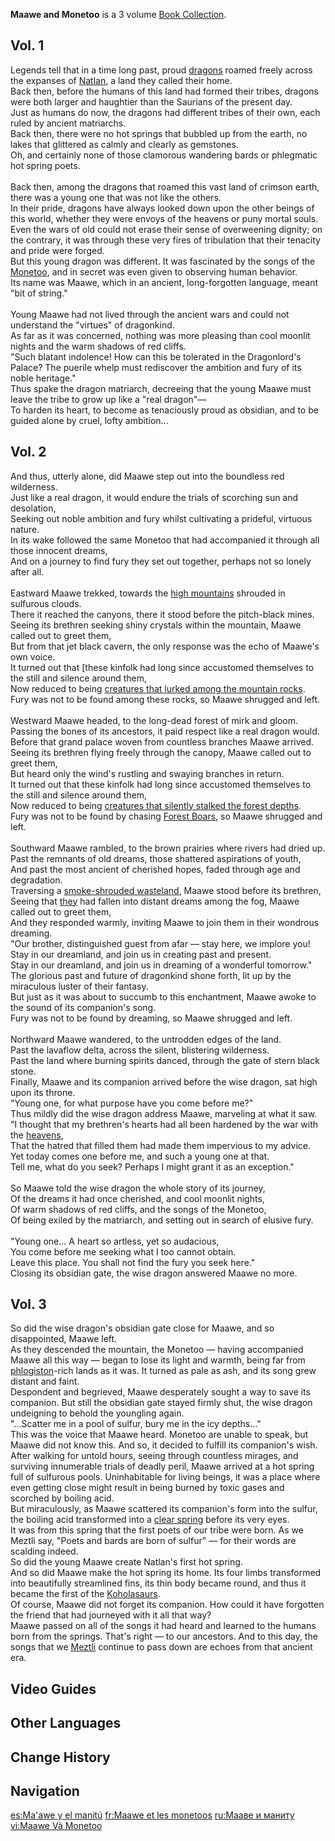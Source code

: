 {{Book Collection Infobox
|image     = Book Maawe and Monetoo.png
|quality   = 3
|region_lore = Natlan
|region_location = Natlan
|volumes   = 3
|publisher = 
|author    = 
|vol1      = [["People of the Springs"]]
|vol2      = [[Stadium of the Sacred Flame]]
|vol3      = "People of the Springs"
}}
'''Maawe and Monetoo''' is a 3 volume [[Book Collection]].

==Vol. 1==
{{Description|A woven scroll from the People of the Springs telling of how Maawe the [[Saurian]] whelp created the hot spring. Different paragraphs of this seem to have been penned by poets of different eras.}}
Legends tell that in a time long past, proud [[dragons]] roamed freely across the expanses of [[Natlan]], a land they called their home.<br><!--
-->Back then, before the humans of this land had formed their tribes, dragons were both larger and haughtier than the Saurians of the present day.<br><!--
-->Just as humans do now, the dragons had different tribes of their own, each ruled by ancient matriarchs.<br><!--
-->Back then, there were no hot springs that bubbled up from the earth, no lakes that glittered as calmly and clearly as gemstones.<br><!--
-->Oh, and certainly none of those clamorous wandering bards or phlegmatic hot spring poets.<br><br><!--
-->Back then, among the dragons that roamed this vast land of crimson earth, there was a young one that was not like the others.<br><!--
-->In their pride, dragons have always looked down upon the other beings of this world, whether they were envoys of the heavens or puny mortal souls.<br><!--
-->Even the wars of old could not erase their sense of overweening dignity; on the contrary, it was through these very fires of tribulation that their tenacity and pride were forged.<br><!--
-->But this young dragon was different. It was fascinated by the songs of the [[Monetoo]], and in secret was even given to observing human behavior.<br><!--
-->Its name was Maawe, which in an ancient, long-forgotten language, meant "bit of string."<br><br><!--
-->Young Maawe had not lived through the ancient wars and could not understand the "virtues" of dragonkind.<br><!--
-->As far as it was concerned, nothing was more pleasing than cool moonlit nights and the warm shadows of red cliffs.<br><!--
-->"Such blatant indolence! How can this be tolerated in the Dragonlord's Palace? The puerile whelp must rediscover the ambition and fury of its noble heritage."<br><!--
-->Thus spake the dragon matriarch, decreeing that the young Maawe must leave the tribe to grow up like a "real dragon"&mdash;<br><!--
-->To harden its heart, to become as tenaciously proud as obsidian, and to be guided alone by cruel, lofty ambition...

==Vol. 2==
{{Description|A woven scroll from the People of the Springs telling of how Maawe the Saurian whelp created the hot spring. Different paragraphs of this seem to have been penned by poets of different eras.}}
And thus, utterly alone, did Maawe step out into the boundless red wilderness.<br><!--
-->Just like a real dragon, it would endure the trials of scorching sun and desolation,<br><!--
-->Seeking out noble ambition and fury whilst cultivating a prideful, virtuous nature.<br><!--
-->In its wake followed the same Monetoo that had accompanied it through all those innocent dreams,<br><!--
-->And on a journey to find fury they set out together, perhaps not so lonely after all.<br><br><!--
-->Eastward Maawe trekked, towards the [[Tequemecan Valley|high mountains]] shrouded in sulfurous clouds.<br><!--
-->There it reached the canyons, there it stood before the pitch-black mines.<br><!--
-->Seeing its brethren seeking shiny crystals within the mountain, Maawe called out to greet them,<br><!--
-->But from that jet black cavern, the only response was the echo of Maawe's own voice.<br><!--
-->It turned out that [these kinfolk had long since accustomed themselves to the still and silence around them,<br><!--
-->Now reduced to being [[Tepetlisaurus|creatures that lurked among the mountain rocks]].<br><!--
-->Fury was not to be found among these rocks, so Maawe shrugged and left.<br><br><!--
-->Westward Maawe headed, to the long-dead forest of mirk and gloom.<br><!--
-->Passing the bones of its ancestors, it paid respect like a real dragon would.<br><!--
-->Before that grand palace woven from countless branches Maawe arrived.<br><!--
-->Seeing its brethren flying freely through the canopy, Maawe called out to greet them,<br><!--
-->But heard only the wind's rustling and swaying branches in return.<br><!--
-->It turned out that these kinfolk had long since accustomed themselves to the still and silence around them,<br><!--
-->Now reduced to being [[Yumkasaurus|creatures that silently stalked the forest depths]].<br><!--
-->Fury was not to be found by chasing [[Forest Boar]]s, so Maawe shrugged and left.<br><br><!--
-->Southward Maawe rambled, to the brown prairies where rivers had dried up.<br><!--
-->Past the remnants of old dreams, those shattered aspirations of youth,<br><!--
-->And past the most ancient of cherished hopes, faded through age and degradation.<br><!--
-->Traversing a [[Tezcatepetonco Range|smoke-shrouded wasteland]], Maawe stood before its brethren,<br><!--
-->Seeing that [[Iktomisaurus|they]] had fallen into distant dreams among the fog, Maawe called out to greet them,<br><!--
-->And they responded warmly, inviting Maawe to join them in their wondrous dreaming.<br><!--
-->"Our brother, distinguished guest from afar &mdash; stay here, we implore you!<br><!--
-->Stay in our dreamland, and join us in creating past and present.<br><!--
-->Stay in our dreamland, and join us in dreaming of a wonderful tomorrow."<br><!--
-->The glorious past and future of dragonkind shone forth, lit up by the miraculous luster of their fantasy.<br><!--
-->But just as it was about to succumb to this enchantment, Maawe awoke to the sound of its companion's song.<br><!--
-->Fury was not to be found by dreaming, so Maawe shrugged and left.<br><br><!--
-->Northward Maawe wandered, to the untrodden edges of the land.<br><!--
-->Past the lavaflow delta, across the silent, blistering wilderness.<br><!--
-->Past the land where burning spirits danced, through the gate of stern black stone.<br><!--
-->Finally, Maawe and its companion arrived before the wise dragon, sat high upon its throne.<br><!--
-->"Young one, for what purpose have you come before me?"<br><!--
-->Thus mildly did the wise dragon address Maawe, marveling at what it saw.<br><!--
-->"I thought that my brethren's hearts had all been hardened by the war with the [[Celestia|heavens]],<br><!--
-->That the hatred that filled them had made them impervious to my advice.<br><!--
-->Yet today comes one before me, and such a young one at that.<br><!--
-->Tell me, what do you seek? Perhaps I might grant it as an exception."<br><br><!--
-->So Maawe told the wise dragon the whole story of its journey,<br><!--
-->Of the dreams it had once cherished, and cool moonlit nights,<br><!--
-->Of warm shadows of red cliffs, and the songs of the Monetoo,<br><!--
-->Of being exiled by the matriarch, and setting out in search of elusive fury.<br><br><!--
-->"Young one... A heart so artless, yet so audacious,<br><!--
-->You come before me seeking what I too cannot obtain.<br><!--
-->Leave this place. You shall not find the fury you seek here."<br><!--
-->Closing its obsidian gate, the wise dragon answered Maawe no more.

==Vol. 3==
{{Description|A woven scroll from the People of the Springs telling of how Maawe the Saurian whelp created the hot spring. Different paragraphs of this seem to have been penned by poets of different eras.}}
So did the wise dragon's obsidian gate close for Maawe, and so disappointed, Maawe left.<br><!--
-->As they descended the mountain, the Monetoo &mdash; having accompanied Maawe all this way &mdash; began to lose its light and warmth, being far from [[phlogiston]]-rich lands as it was. It turned as pale as ash, and its song grew distant and faint.<br><!--
-->Despondent and begrieved, Maawe desperately sought a way to save its companion. But still the obsidian gate stayed firmly shut, the wise dragon undeigning to behold the youngling again.<br><!--
-->"...Scatter me in a pool of sulfur, bury me in the icy depths..."<br><!--
-->This was the voice that Maawe heard. Monetoo are unable to speak, but Maawe did not know this. And so, it decided to fulfill its companion's wish.<br><!--
-->After walking for untold hours, seeing through countless mirages, and surviving innumerable trials of deadly peril, Maawe arrived at a hot spring full of sulfurous pools. Uninhabitable for living beings, it was a place where even getting close might result in being burned by toxic gases and scorched by boiling acid.<br><!--
-->But miraculously, as Maawe scattered its companion's form into the sulfur, the boiling acid transformed into a [[Ameyalco Waters|clear spring]] before its very eyes.<br><!--
-->It was from this spring that the first poets of our tribe were born. As we Meztli say, "Poets and bards are born of sulfur" &mdash; for their words are scalding indeed.<br><!--
-->So did the young Maawe create Natlan's first hot spring.<br><!--
-->And so did Maawe make the hot spring its home. Its four limbs transformed into beautifully streamlined fins, its thin body became round, and thus it became the first of the [[Koholasaurus|Koholasaurs]].<br><!--
-->Of course, Maawe did not forget its companion. How could it have forgotten the friend that had journeyed with it all that way?<br><!--
-->Maawe passed on all of the songs it had heard and learned to the humans born from the springs. That's right &mdash; to our ancestors. And to this day, the songs that we [[Meztli]] continue to pass down are echoes from that ancient era.

==Video Guides==
{{EVT
|video1   = https://youtu.be/l35lQciqTd4?si=KKvWT8ZR9h2g6cfm
|caption1 = Natlan ALL Book Location
|video2   = https://youtu.be/KBWMH4bO8kw
|caption2 = "Maawe and Monetoo" series location
}}

==Other Languages==
{{Other Languages
|en       = Maawe and Monetoo
|zhs      = 玛阿威与幻写灵
|zhs_rm   = 
|zht      = 瑪阿威與幻寫靈
|zht_rm   = 
|zh_tl    = 
|ja       = マーウェと幻写霊
|ja_rm    = Maawe to Gensharei{{Assumed}}
|ja_tl    = 
|ko       = 마아웨와 매니투
|ko_tl    = 
|es       = Ma'awe y el manitú
|es_tl    = Maawe and the Monetoo
|fr       = Maawe et les monetoos
|fr_tl    = Maawe and Monetoo
|ru       = Мааве и маниту
|ru_tl    = Maawe and Monetoo
|th       = Maawe และ Monetoo
|th_rm    = 
|th_tl    = 
|vi       = Maawe Và Monetoo
|vi_tl    = 
|de       = Maawe und Monetoo
|de_tl    = Maawe and Monetoo
|id       = Maawe dan Monetoo
|id_tl    = Maawe and Monetoo
|pt       = Maawe e Monetoo
|pt_tl    = 
|tr       = Maawe ile Monetoo
|tr_tl    = 
|it       = Maawe e Monetoo
|it_tl    = Maawe and Monetoo
}}

==Change History==
{{Change History|5.0}}

==Navigation==
{{Book Navbox|Natlan}}

[[es:Ma'awe y el manitú]]
[[fr:Maawe et les monetoos]]
[[ru:Мааве и маниту]]
[[vi:Maawe Và Monetoo]]